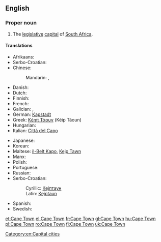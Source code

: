 ==English==

{{wikipedia}}

===Proper noun===
{{en-proper noun}}

# The [[legislative]] [[capital]] of [[South Africa]].

====Translations====
{{rfc-tsort|duplicate language: Serbo-Croatian}}
{{trans-top|legislative capital of South Africa}}
* Afrikaans: {{t-|af|Kaapstad|n|xs=Afrikaans}}
* Serbo-Croatian: {{t|sh|Kejptaun|m}}
* Chinese:
*: Mandarin: {{t|cmn|開普敦|sc=Hani}}, {{t|cmn|开普敦|tr=Kāipǔdūn|sc=Hani}}
* Danish: {{t|da|Cape Town}}
* Dutch: {{t+|nl|Kaapstad|n}}
* Finnish: {{t+|fi|Kapkaupunki}}
* French: {{t+|fr|Le Cap|m}}
* Galician: {{t+|gl|Cidade do Cabo|f}}, {{t+|gl|Capetón}}
* German: [[Kapstadt]]
* Greek: [[Κέηπ Τάουν]] (Kéip Táoun) {{n}}
* Hungarian: {{t+|hu|Fokváros}}
* Italian: [[Città del Capo]] {{f}}
{{trans-mid}}
* Japanese: {{t-|ja|ケープタウン|tr=Kēputaun}}
* Korean: {{t-|ko|케이프타운|tr=Keipeutaun|sc=Hang}}
* Maltese: [[il-Belt Kapo]], [[Kejp Tawn]]
* Manx: {{t-|gv|Balley ny Rheynn|m}}
* Polish: {{t+|pl|Kapsztad|m}}
* Portuguese: {{t+|pt|Cidade do Cabo}}
* Russian: {{t-|ru|Кейптаун|m|tr=Kejptáun, Kéjptaun}}
* Serbo-Croatian:
*: Cyrillic: [[Кејптаун#Serbo-Croatian|Кејптаун]] {{m}}
*: Latin: [[Kejptaun#Serbo-Croatian|Kejptaun]] {{m}}
* Spanish: {{t+|es|Ciudad del Cabo}}
* Swedish: {{t-|sv|Kapstaden}}
{{trans-bottom}}

[[Category:en:Capital cities]]

[[et:Cape Town]]
[[el:Cape Town]]
[[fr:Cape Town]]
[[gl:Cape Town]]
[[hu:Cape Town]]
[[pl:Cape Town]]
[[ro:Cape Town]]
[[fi:Cape Town]]
[[uk:Cape Town]]